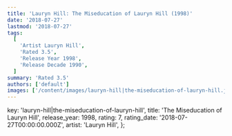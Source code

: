 ```yaml
---
title: 'Lauryn Hill: The Miseducation of Lauryn Hill (1998)'
date: '2018-07-27'
lastmod: '2018-07-27'
tags:
  [
    'Artist Lauryn Hill',
    'Rated 3.5',
    'Release Year 1998',
    'Release Decade 1990',
  ]
summary: 'Rated 3.5'
authors: ['default']
images: ['/content/images/lauryn-hill|the-miseducation-of-lauryn-hill.jpg']
---
```


  key: 'lauryn-hill|the-miseducation-of-lauryn-hill',
  title: 'The Miseducation of Lauryn Hill',
  release_year: 1998,
  rating: 7,
  rating_date: '2018-07-27T00:00:00.000Z',
  artist: 'Lauryn Hill',
};

<MusicRating data={data} />
